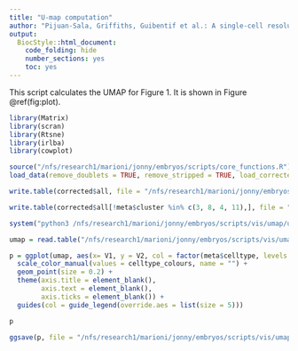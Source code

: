 ```yaml
---
title: "U-map computation"
author: "Pijuan-Sala, Griffiths, Guibentif et al.: A single-cell resolution molecular roadmap from mouse gastrulation to early organogenesis."
output:
  BiocStyle::html_document:
    code_folding: hide
    number_sections: yes
    toc: yes  
---
```

This script calculates the UMAP for Figure 1. It is shown in Figure \@ref(fig:plot).

```r

library(Matrix)
library(scran)
library(Rtsne)
library(irlba)
library(cowplot)

source("/nfs/research1/marioni/jonny/embryos/scripts/core_functions.R")
load_data(remove_doublets = TRUE, remove_stripped = TRUE, load_corrected = TRUE)

```

```r

write.table(corrected$all, file = "/nfs/research1/marioni/jonny/embryos/scripts/vis/umap/scanpy_input.tab", col.names = FALSE, row.names = FALSE, sep = "\t", quote = FALSE)

write.table(corrected$all[!meta$cluster %in% c(3, 8, 4, 11),], file = "/nfs/research1/marioni/jonny/embryos/scripts/vis/umap/scanpy_input_embryonic.tab", col.names = FALSE, row.names = FALSE, sep = "\t", quote = FALSE)

system("python3 /nfs/research1/marioni/jonny/embryos/scripts/vis/umap/umap.py")

umap = read.table("/nfs/research1/marioni/jonny/embryos/scripts/vis/umap/umap.tab", header = FALSE, sep = "\t")

```

```r

p = ggplot(umap, aes(x= V1, y = V2, col = factor(meta$celltype, levels = names(celltype_colours), ordered = TRUE))) +
  scale_color_manual(values = celltype_colours, name = "") +
  geom_point(size = 0.2) +
  theme(axis.title = element_blank(),
        axis.text = element_blank(),
        axis.ticks = element_blank()) +
  guides(col = guide_legend(override.aes = list(size = 5)))

p

ggsave(p, file = "/nfs/research1/marioni/jonny/embryos/scripts/vis/umap/umap.pdf", width = 11, height = 5)

```